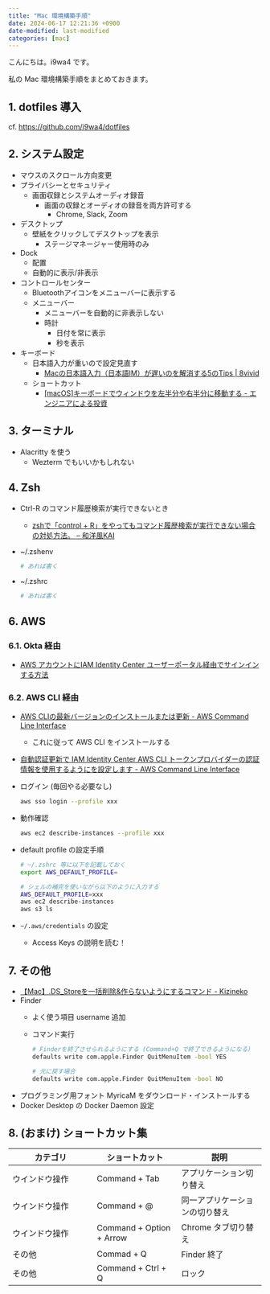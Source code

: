 ```yaml
---
title: "Mac 環境構築手順"
date: 2024-06-17 12:21:36 +0900
date-modified: last-modified
categories: [mac]
---
```


こんにちは。i9wa4 です。

私の Mac 環境構築手順をまとめておきます。

## 1. dotfiles 導入

cf. <https://github.com/i9wa4/dotfiles>

## 2. システム設定

- マウスのスクロール方向変更
- プライバシーとセキュリティ
    - 画面収録とシステムオーディオ録音
        - 画面の収録とオーディオの録音を両方許可する
            - Chrome, Slack, Zoom
- デスクトップ
    - 壁紙をクリックしてデスクトップを表示
        - ステージマネージャー使用時のみ
- Dock
    - 配置
    - 自動的に表示/非表示
- コントロールセンター
    - Bluetoothアイコンをメニューバーに表示する
    - メニューバー
        - メニューバーを自動的に非表示しない
        - 時計
            - 日付を常に表示
            - 秒を表示
- キーボード
    - 日本語入力が重いので設定見直す
        - [Macの日本語入力（日本語IM）が遅いのを解消する5のTips \| 8vivid](https://mupon.net/mac-im-slow-5-tips/)
    - ショートカット
        - [\[macOS\]キーボードでウィンドウを左半分や右半分に移動する - エンジニアによる投資](https://eng-investor.com/mac-move-window-keyboard-shortcut/)

## 3. ターミナル

- Alacritty を使う
    - Wezterm でもいいかもしれない

## 4. Zsh

- Ctrl-R のコマンド履歴検索が実行できないとき
    - [zshで「control + R」をやってもコマンド履歴検索が実行できない場合の対処方法。 – 和洋風KAI](https://wayohoo.com/article/6922)
- ~/.zshenv

    ```sh
    # あれば書く
    ```

- ~/.zshrc

    ```sh
    # あれば書く
    ```

## 6. AWS

### 6.1. Okta 経由

- [AWS アカウントにIAM Identity Center ユーザーポータル経由でサインインする方法](https://www.notion.so/AWS-IAM-Identity-Center-a4eda510decb43f6a51c1df902acf84a?pvs=21)

### 6.2. AWS CLI 経由

- [AWS CLIの最新バージョンのインストールまたは更新 - AWS Command Line Interface](https://docs.aws.amazon.com/ja_jp/cli/latest/userguide/getting-started-install.html)
    - これに従って AWS CLI をインストールする
- [自動認証更新で IAM Identity Center AWS CLI トークンプロバイダーの認証情報を使用するようにを設定します - AWS Command Line Interface](https://docs.aws.amazon.com/ja_jp/cli/latest/userguide/sso-configure-profile-token.html)
- ログイン (毎回やる必要なし)

    ```sh
    aws sso login --profile xxx
    ```

- 動作確認

    ```sh
    aws ec2 describe-instances --profile xxx
    ```

- default profile の設定手順

    ```sh
    # ~/.zshrc 等に以下を記載しておく
    export AWS_DEFAULT_PROFILE=

    # シェルの補完を使いながら以下のように入力する
    AWS_DEFAULT_PROFILE=xxx
    aws ec2 describe-instances
    aws s3 ls
    ```

- `~/.aws/credentials` の設定
    - Access Keys の説明を読む！

## 7. その他

- [【Mac】.DS_Storeを一括削除&作らないようにするコマンド - Kizineko](https://kizineko.com/delete-dsstore/)
- Finder
    - よく使う項目 username 追加
    - コマンド実行

        ```sh
        # Finderを終了させられるようにする (Command+Q で終了できるようになる)
        defaults write com.apple.Finder QuitMenuItem -bool YES

        # 元に戻す場合
        defaults write com.apple.Finder QuitMenuItem -bool NO
        ```

- プログラミング用フォント MyricaM をダウンロード・インストールする
- Docker Desktop の Docker Daemon 設定

## 8. (おまけ) ショートカット集

| カテゴリ       | ショートカット           | 説明                           |
| ---            | ---                      | ---                            |
| ウインドウ操作 | Command + Tab            | アプリケーション切り替え       |
| ウインドウ操作 | Command + @              | 同一アプリケーションの切り替え |
| ウインドウ操作 | Command + Option + Arrow | Chrome タブ切り替え            |
| その他         | Commad  + Q              | Finder 終了                    |
| その他         | Command + Ctrl + Q       | ロック                         |
